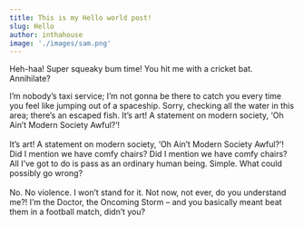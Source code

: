 ```yaml
---
title: This is my Hello world post!
slug: Hello
author: inthahouse
image: './images/sam.png'
---
```


Heh-haa! Super squeaky bum time! You hit me with a cricket bat. Annihilate?

<p>
  I’m nobody’s taxi service; I’m not gonna be there to catch you every time you
  feel like jumping out of a spaceship. Sorry, checking all the water in this
  area; there’s an escaped fish. It’s art! A statement on modern society, ‘Oh
  Ain’t Modern Society Awful?’!
  <br />
  <br />
  It’s art! A statement on modern society, ‘Oh Ain’t Modern Society Awful?’! Did
  I mention we have comfy chairs? Did I mention we have comfy chairs? All I’ve got
  to do is pass as an ordinary human being. Simple. What could possibly go wrong?
  <br />
  <br />
  No. No violence. I won’t stand for it. Not now, not ever, do you understand
  me?! I’m the Doctor, the Oncoming Storm – and you basically meant beat them in
  a football match, didn’t you?
</p>
